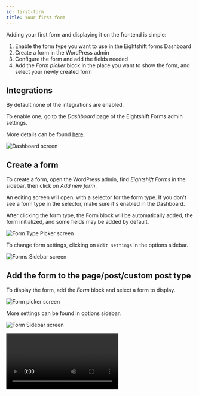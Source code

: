 ```yaml
---
id: first-form
title: Your first form
---
```



Adding your first form and displaying it on the frontend is simple:
1. Enable the form type you want to use in the Eightshift forms Dashboard
2. Create a form in the WordPress admin
3. Configure the form and add the fields needed
4. Add the _Form picker_ block in the place you want to show the form, and select your newly created form

## Integrations
By default none of the integrations are enabled.

To enable one, go to the _Dashboard_ page of the Eightshift Forms admin settings.

More details can be found [here](features/dashboard).

![Dashboard screen](/img/forms/dashboard.webp)

## Create a form

To create a form, open the WordPress admin, find _Eightshift Forms_ in the sidebar, then click on _Add new form_.

An editing screen will open, with a selector for the form type. If you don't see a form type in the selector, make sure it's enabled in the Dashboard.

After clicking the form type, the Form block will be automatically added, the form initialized, and some fields may be added by default.

![Form Type Picker screen](/img/forms/form-type-picker.webp)

To change form settings, clicking on `Edit settings` in the options sidebar.

![Forms Sidebar screen](/img/forms/forms-sidebar.webp)

## Add the form to the page/post/custom post type

To display the form, add the _Form_ block and select a form to display.

![Form picker screen](/img/forms/form-picker.webp)

More settings can be found in options sidebar.

![Form Sidebar screen](/img/forms/form-sidebar.webp)

<Video type='forms' video='firstForm' useTitle={false} />
